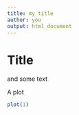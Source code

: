 ```yaml
---
title: my title
author: you
output: html_document
---
```


# Title

and some text

A plot

```R
plot(1)
```


